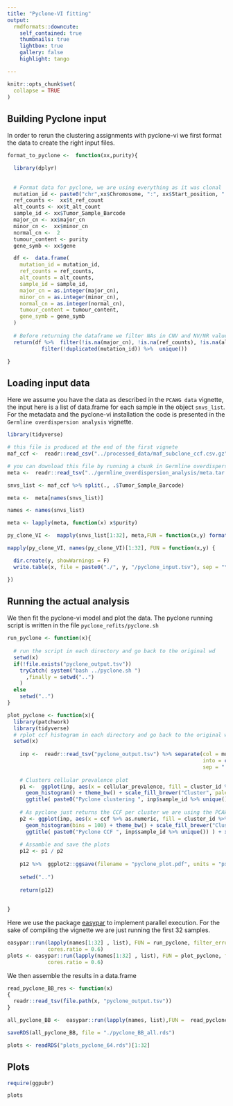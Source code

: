 ```yaml
---
title: "Pyclone-VI fitting"
output: 
  rmdformats::downcute:
    self_contained: true
    thumbnails: true
    lightbox: true
    gallery: false
    highlight: tango

---
```


```r
knitr::opts_chunk$set(
  collapse = TRUE
)
```


## Building Pyclone input

In order to rerun the clustering assignments with pyclone-vi we first format the data to create the right input files.

```r
format_to_pyclone <-  function(xx,purity){

  library(dplyr)
  
  
  # Format data for pyclone, we are using everything as it was clonal
  mutation_id <- paste0("chr",xx$Chromosome, ":", xx$Start_position, ":", xx$Start_position, ":", round(xx$ccf,3), ":", xx$gene, ":", xx$isdriver)
  ref_counts <-  xx$t_ref_count
  alt_counts <- xx$t_alt_count
  sample_id <- xx$Tumor_Sample_Barcode
  major_cn <- xx$major_cn
  minor_cn <-  xx$minor_cn
  normal_cn <-  2
  tumour_content <- purity
  gene_symb <- xx$gene

  df <-  data.frame(
    mutation_id = mutation_id,
    ref_counts = ref_counts,
    alt_counts = alt_counts,
    sample_id = sample_id,
    major_cn = as.integer(major_cn),
    minor_cn = as.integer(minor_cn),
    normal_cn = as.integer(normal_cn),
    tumour_content = tumour_content,
    gene_symb = gene_symb
  )
  
  # Before returning the dataframe we filter NAs in CNV and NV/NR values
  return(df %>%  filter(!is.na(major_cn), !is.na(ref_counts), !is.na(alt_counts)) %>% unique() %>%
           filter(!duplicated(mutation_id)) %>%  unique())

}

```

## Loading input data

Here we assume you have the data as described in the `PCAWG data` vignette, the input here is a list of data.frame for each sample in the object `snvs_list`. For the metadata and the pyclone-vi installation the code is presented in the `Germline overdispersion analysis` vignette.

```r
library(tidyverse)

# this file is produced at the end of the first vignete
maf_ccf <-  readr::read_csv("../processed_data/maf_subclone_ccf.csv.gz")

# you can download this file by running a chunk in Germline overdispersion analysis vignette
meta <-  readr::read_tsv("../germline_overdispersion_analysis/meta.tar.gz") %>% split(., .$samplename)

snvs_list <- maf_ccf %>% split(., .$Tumor_Sample_Barcode)

meta <-  meta[names(snvs_list)]

names <- names(snvs_list)

```


```r


meta <- lapply(meta, function(x) x$purity)

py_clone_VI <-  mapply(snvs_list[1:32], meta,FUN = function(x,y) format_to_pyclone(x, y), SIMPLIFY = F)

mapply(py_clone_VI, names(py_clone_VI)[1:32], FUN = function(x,y) {

  dir.create(y, showWarnings = F)
  write.table(x, file = paste0("./", y, "/pyclone_input.tsv"), sep = "\t", row.names = F, quote = F)

})
```

## Running the actual analysis

We then fit the pyclone-vi model and plot the data. The pyclone running script is written in the file `pyclone_refits/pyclone.sh`

```r
run_pyclone <- function(x){
  
  # run the script in each directory and go back to the original wd
  setwd(x)
  if(!file.exists("pyclone_output.tsv"))
    tryCatch( system("bash ../pyclone.sh ")
      ,finally = setwd("..")
    ) 
  else 
    setwd("..")
}

plot_pyclone <- function(x){
  library(patchwork)
  library(tidyverse)
  # rplot ccf histogram in each directory and go back to the original wd
  setwd(x)
    
    inp <-  readr::read_tsv("pyclone_output.tsv") %>% separate(col = mutation_id,
                                                               into = c("chr", "from", "to", "ccf", "gene", "is_driver"),
                                                               sep = ":")
    
    # Clusters cellular prevalence plot
    p1 <-  ggplot(inp, aes(x = cellular_prevalence, fill = cluster_id %>% paste)) +
      geom_histogram() + theme_bw() + scale_fill_brewer("Cluster", palette = "Set1") + 
      ggtitle( paste0("Pyclone clustering ", inp$sample_id %>% unique()) )
    
    # As pyclone just returns the CCF per cluster we are using the PCAWG estimated CCF per mutation
    p2 <- ggplot(inp, aes(x = ccf %>% as.numeric, fill = cluster_id %>% paste)) +
      geom_histogram(bins = 100) + theme_bw() + scale_fill_brewer("Cluster", palette = "Set1") + 
      ggtitle( paste0("Pyclone CCF ", inp$sample_id %>% unique()) ) + xlab("CCF") 
      
    # Assamble and save the plots
    p12 <- p1 / p2
    
    p12 %>%  ggplot2::ggsave(filename = "pyclone_plot.pdf", units = "px", device = "pdf", width = 2400, height = 3600)
    
    setwd("..")
    
    return(p12)
 
  
}
```

Here we use the package [easypar](https://github.com/caravagn/easypar) to implement parallel execution. For the sake of compiling the vignette we are just running the first 32 samples.

```r
easypar::run(lapply(names[1:32] , list), FUN = run_pyclone, filter_errors = F, export = NULL,parallel = T,
             cores.ratio = 0.6)
plots <- easypar::run(lapply(names[1:32] , list), FUN = plot_pyclone, filter_errors = F, export = NULL,parallel = T,
             cores.ratio = 0.6)
```
We then assemble the results in a data.frame

```r
read_pyclone_BB_res <- function(x) 
{
  readr::read_tsv(file.path(x, "pyclone_output.tsv"))
}
```


```r
all_pyclone_BB <-  easypar::run(lapply(names, list),FUN =  read_pyclone_BB_res, export = NULL, filter_errors = F )

saveRDS(all_pyclone_BB, file = "./pyclone_BB_all.rds")

```

```r

plots <- readRDS("plots_pyclone_64.rds")[1:32]

```


## Plots

```r
require(ggpubr)

plots

```

